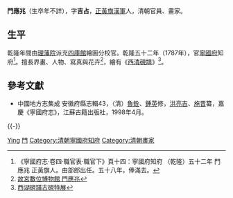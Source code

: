 '''門應兆'''（生卒年不詳），字'''吉占'''，[[正黃旗|正黃旗]][[漢軍|漢軍]]人，清朝官員、畫家。

== 生平 ==
乾隆年間由[[理藩院|理藩院]]派充[[四庫館|四庫館]]繪圖分校官。乾隆五十二年（1787年），官[[寧國府|寧國府]]知府<ref>《寧國府志·卷四·職官表·職官下》頁十四：寧國府知府 （乾隆）五十二年 門應兆 正黃旗人。由部郎出任。五十八年，俸滿去。</ref>。擅長界畫、人物、寫真與花卉<ref>[http://tech2.npm.gov.tw/literature/book/keyword/writer/detail.asp?WKey=74&Page=3 故宮數位博物館 門應兆]{{dead link|date=2018年5月 |bot=InternetArchiveBot |fix-attempted=yes }}</ref>，繪有《[[西清硯譜|西清硯譜]]》<ref>[http://www.npm.gov.tw/exhbition/cink0003/ink_c1.htm 西湖硯譜古硯特展]</ref>。

==參考文獻==
{{reflist}}
*中國地方志集成 安徽府縣志輯43，（清）[[魯銓|魯銓]]、[[鍾英|鍾英]]修，[[洪亮吉|洪亮吉]]、[[施晋|施晋]]纂，嘉慶《寧國府志》，江蘇古籍出版社，1998年4月。

{{-}}
{{start box}}
{{s-off}}
{{succession box|[[孫述曾|孫述曾]]|劉寶？|[[安徽省|安徽省]][[寧國府|寧國府]][[知府|知府]]（[[寧國府知府列表|列表]]）|<small>乾隆五十二年（1787年）上任</small>}}
{{end box}}

{{清朝四庫全書館職官}}

{{Authority control}}

{{DEFAULTSORT:Men門}}
[[Category:門姓|Ying]]
[[Category:正黃旗漢軍人|門]]
[[Category:清朝寧國府知府|Category:清朝寧國府知府]]
[[Category:清朝畫家|Category:清朝畫家]]